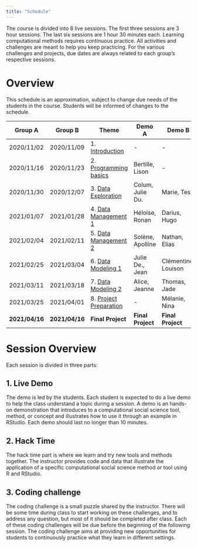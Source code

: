 ```yaml
---
title: "Schedule"
---
```


The course is divided into 8 live sessions. The first three sessions are 3 hour sessions. The last six sessions are 1 hour 30 minutes each. Learning computational methods requires continuous practice. All activities and challenges are meant to help you keep practicing. For the various challenges and projects, due dates are always related to each group's respective sessions.

# Overview

This schedule is an approximation, subject to change due needs of the students in the course. Students will be informed of changes to the schedule.

| Group A        | Group B        | Theme                                     | Demo A             | Demo B              |
| -              | -              | -                                         | -                  | -                   |
| 2020/11/02     | 2020/11/09     | 1. [Introduction](session_01.html)        | -                  | -                   |
| 2020/11/16     | 2020/11/23     | 2. [Programming basics](session_02.html)  | Bertille, Lison    | -                   |
| 2020/11/30     | 2020/12/07     | 3. [Data Exploration](session_03.html)    | Colum, Julie Du.   | Marie, Tess         |
| 2021/01/07     | 2021/01/28     | 4. [Data Management 1](session_04.html)   | Héloïse, Ronan     | Darius, Hugo        |
| 2021/02/04     | 2021/02/11     | 5. [Data Management 2](session_05.html)   | Solène, Apolline   | Nathan, Elias       |
| 2021/02/25     | 2021/03/04     | 6. [Data Modeling 1](session_06.html)     | Julie De., Jean    | Clémentine, Louison |
| 2021/03/11     | 2021/03/18     | 7. [Data Modeling 2](session_07.html)     | Alice, Jeanne      | Thomas, Jade        |
| 2021/03/25     | 2021/04/01     | 8. [Project Preparation](session_08.html) | -                  | Mélanie, Nina       |
| **2021/04/16** | **2021/04/16** | **Final Project**                         | **Final Project**  | **Final Project**   |


# Session Overview

Each session is divided in three parts:

## 1. Live Demo
The demo is led by the students. Each student is expected to do a live demo to help the class understand a topic during a session. A demo is an hands-on demonstration that introduces to a computational social science tool, method, or concept and illustrates how to use it through an example in RStudio. Each demo should last no longer than 10 minutes.

## 2. Hack Time
The hack time part is where we learn and try new tools and methods together. The instructor provides code and data that illustrate the application of a specific computational social science method or tool using R and RStudio.

## 3. Coding challenge
The coding challenge is a small puzzle shared by the instructor.
There will be some time during class to start working on these challenges, and to address any question, but most of it should be completed after class. Each of these coding challenges will be due before the beginning of the following session. The coding challenge aims at providing new opportunities for students to continuously practice what they learn in different settings.

